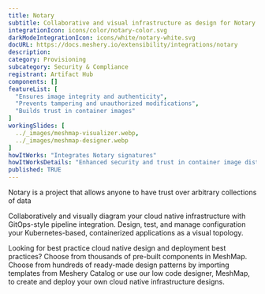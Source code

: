 ```yaml
---
title: Notary
subtitle: Collaborative and visual infrastructure as design for Notary
integrationIcon: icons/color/notary-color.svg
darkModeIntegrationIcon: icons/white/notary-white.svg
docURL: https://docs.meshery.io/extensibility/integrations/notary
description: 
category: Provisioning
subcategory: Security & Compliance
registrant: Artifact Hub
components: []
featureList: [
  "Ensures image integrity and authenticity",
  "Prevents tampering and unauthorized modifications",
  "Builds trust in container images"
]
workingSlides: [
  ../_images/meshmap-visualizer.webp,
  ../_images/meshmap-designer.webp
]
howItWorks: "Integrates Notary signatures"
howItWorksDetails: "Enhanced security and trust in container image distribution in Kubernetes"
published: TRUE
---
```

<p>
Notary is a project that allows anyone to have trust over arbitrary collections of data
</p>
<p>
    Collaboratively and visually diagram your cloud native infrastructure with GitOps-style pipeline integration. Design, test, and manage configuration your Kubernetes-based, containerized applications as a visual topology.
</p>
<p>
    Looking for best practice cloud native design and deployment best practices? Choose from thousands of pre-built components in MeshMap. Choose from hundreds of ready-made design patterns by importing templates from Meshery Catalog or use our low code designer, MeshMap, to create and deploy your own cloud native infrastructure designs.
</p>

